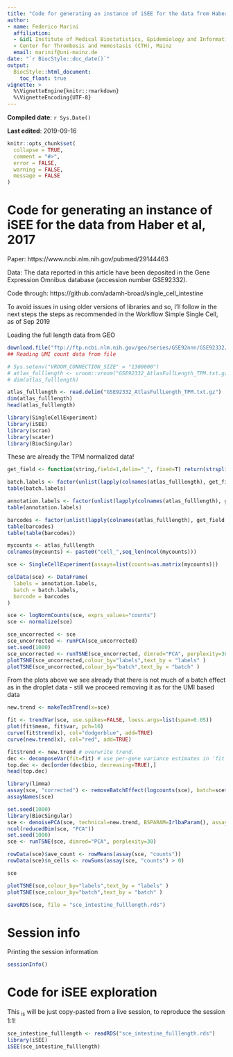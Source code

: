 ```yaml
---
title: "Code for generating an instance of iSEE for the data from Haber et al, 2017"
author:
- name: Federico Marini
  affiliation: 
  - &id1 Institute of Medical Biostatistics, Epidemiology and Informatics (IMBEI), Mainz
  - Center for Thrombosis and Hemostasis (CTH), Mainz
  email: marinif@uni-mainz.de
date: "`r BiocStyle::doc_date()`"
output: 
  BiocStyle::html_document:
    toc_float: true
vignette: >
  %\VignetteEngine{knitr::rmarkdown}
  %\VignetteEncoding{UTF-8}
---
```


**Compiled date**: `r Sys.Date()`

**Last edited**: 2019-09-16

```r
knitr::opts_chunk$set(
  collapse = TRUE,
  comment = "#>",
  error = FALSE,
  warning = FALSE,
  message = FALSE
)
```




# Code for generating an instance of iSEE for the data from Haber et al, 2017

Paper: https://www.ncbi.nlm.nih.gov/pubmed/29144463

Data: The data reported in this article have been deposited in the Gene Expression Omnibus database (accession number GSE92332).

Code through: https://github.com/adamh-broad/single_cell_intestine

To avoid issues in using older versions of libraries and so, I'll follow in the next steps the steps as recommended in the Workflow Simple Single Cell, as of Sep 2019


Loading the full length data from GEO

```r
download.file("ftp://ftp.ncbi.nlm.nih.gov/geo/series/GSE92nnn/GSE92332/suppl/GSE92332_AtlasFullLength_TPM.txt.gz", destfile="GSE92332_AtlasFullLength_TPM.txt.gz")
## Reading UMI count data from file
```


```r
# Sys.setenv("VROOM_CONNECTION_SIZE" = "1300000")
# atlas_fulllength <- vroom::vroom("GSE92332_AtlasFullLength_TPM.txt.gz",delim = "\t")
# dim(atlas_fulllength)

atlas_fulllength <- read.delim("GSE92332_AtlasFullLength_TPM.txt.gz")
dim(atlas_fulllength)
head(atlas_fulllength)
```


```r
library(SingleCellExperiment)
library(iSEE)
library(scran)
library(scater)
library(BiocSingular)
```

These are already the TPM normalized data!

```r
get_field <- function(string,field=1,delim="_", fixed=T) return(strsplit(string,delim, fixed=fixed)[[1]][field])

batch.labels <- factor(unlist(lapply(colnames(atlas_fulllength), get_field, 3,"_")))
table(batch.labels)

annotation.labels <- factor(unlist(lapply(colnames(atlas_fulllength), get_field, 5,"_")))
table(annotation.labels)

barcodes <- factor(unlist(lapply(colnames(atlas_fulllength), get_field, 1,"_")))
table(barcodes)
table(table(barcodes))
```


```r
mycounts <- atlas_fulllength
colnames(mycounts) <- paste0("cell_",seq_len(ncol(mycounts)))

sce <- SingleCellExperiment(assays=list(counts=as.matrix(mycounts)))

colData(sce) <- DataFrame(
  labels = annotation.labels,
  batch = batch.labels,
  barcode = barcodes
)

sce <- logNormCounts(sce, exprs_values="counts")
sce <- normalize(sce)
```


```r
sce_uncorrected <- sce
sce_uncorrected <- runPCA(sce_uncorrected)
set.seed(1000)
sce_uncorrected <- runTSNE(sce_uncorrected, dimred="PCA", perplexity=30)
plotTSNE(sce_uncorrected,colour_by="labels",text_by = "labels" )
plotTSNE(sce_uncorrected,colour_by="batch",text_by = "batch" )
```

From the plots above we see already that there is not much of a batch effect as in the droplet data - still we proceed removing it as for the UMI based data


```r
new.trend <- makeTechTrend(x=sce)

fit <- trendVar(sce, use.spikes=FALSE, loess.args=list(span=0.05))
plot(fit$mean, fit$var, pch=16)
curve(fit$trend(x), col="dodgerblue", add=TRUE)
curve(new.trend(x), col="red", add=TRUE)

fit$trend <- new.trend # overwrite trend.
dec <- decomposeVar(fit=fit) # use per-gene variance estimates in 'fit'.
top.dec <- dec[order(dec$bio, decreasing=TRUE),] 
head(top.dec)

library(limma)
assay(sce, "corrected") <- removeBatchEffect(logcounts(sce), batch=sce$batch)
assayNames(sce)

set.seed(1000)
library(BiocSingular)
sce <- denoisePCA(sce, technical=new.trend, BSPARAM=IrlbaParam(), assay.type="corrected")
ncol(reducedDim(sce, "PCA"))
set.seed(1000)
sce <- runTSNE(sce, dimred="PCA", perplexity=30)

rowData(sce)$ave_count <- rowMeans(assay(sce, "counts"))
rowData(sce)$n_cells <- rowSums(assay(sce, "counts") > 0)

sce

plotTSNE(sce,colour_by="labels",text_by = "labels" )
plotTSNE(sce,colour_by="batch",text_by = "batch" )
```

```r
saveRDS(sce, file = "sce_intestine_fulllength.rds")
```


# Session info {-}

Printing the session information

```r
sessionInfo()
```


# Code for iSEE exploration

This ~is~ will be just copy-pasted from a live session, to reproduce the session 1:1!

```r
sce_intestine_fulllength <- readRDS("sce_intestine_fulllength.rds")
library(iSEE)
iSEE(sce_intestine_fulllength)
```




